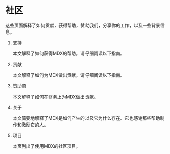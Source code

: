 # 社区

这些页面解释了如何贡献，获得帮助，赞助我们，分享你的工作，以及一些背景信息。

1. 支持

   本文解释了如何获得MDX的帮助。请仔细阅读以下指南。

2. 贡献

   本文解释了如何为MDX做出贡献。请仔细阅读以下指南。

3. 赞助商

   本文解释了如何在财务上为MDX做出贡献。

4. 关于

   本文简要地解释了MDX是如何产生的以及它为什么存在。它也感谢那些帮助制作和激励它的人。

5. 项目

   本页列出了使用MDX的社区项目。
